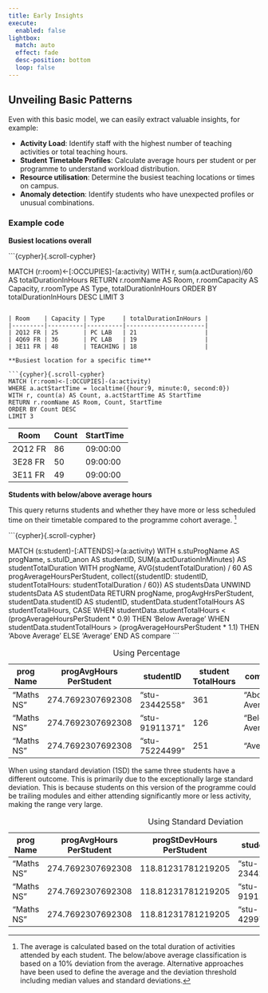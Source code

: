 ```yaml
---
title: Early Insights
execute: 
  enabled: false
lightbox:
  match: auto
  effect: fade
  desc-position: bottom
  loop: false
---
```


## Unveiling Basic Patterns

Even with this basic model, we can easily extract valuable insights, for example:

-   **Activity Load**: Identify staff with the highest number of teaching activities or total teaching hours.
-   **Student Timetable Profiles**: Calculate average hours per student or per programme to understand workload distribution.
-   **Resource utilisation**: Determine the busiest teaching locations or times on campus.
-   **Anomaly detection**: Identify students who have unexpected profiles or unusual combinations.

### Example code

**Busiest locations overall**

```{cypher}{.scroll-cypher} 

MATCH (r:room)<-[:OCCUPIES]-(a:activity) 
WITH r, sum(a.actDuration)/60 AS totalDurationInHours 
RETURN r.roomName AS Room, r.roomCapacity AS Capacity, r.roomType AS Type, totalDurationInHours 
ORDER BY totalDurationInHours 
DESC LIMIT 3
```

| Room    | Capacity | Type     | totalDurationInHours |
|---------|----------|----------|----------------------|
| 2Q12 FR | 25       | PC LAB   | 21                   |
| 4Q69 FR | 36       | PC LAB   | 19                   |
| 3E11 FR | 48       | TEACHING | 18                   |

**Busiest location for a specific time**

```{cypher}{.scroll-cypher} 
MATCH (r:room)<-[:OCCUPIES]-(a:activity) 
WHERE a.actStartTime = localtime({hour:9, minute:0, second:0})  
WITH r, count(a) AS Count, a.actStartTime AS StartTime 
RETURN r.roomName AS Room, Count, StartTime 
ORDER BY Count DESC 
LIMIT 3
```

| Room    | Count | StartTime |
|---------|-------|-----------|
| 2Q12 FR | 86    | 09:00:00  |
| 3E28 FR | 50    | 09:00:00  |
| 3E11 FR | 49    | 09:00:00  |

**Students with below/above average hours**

This query returns students and whether they have more or less scheduled time on their timetable compared to the programme cohort average. [^5]

[^5]: The average is calculated based on the total duration of activities attended by each student. The below/above average classification is based on a 10% deviation from the average. Alternative approaches have been used to define the average and the deviation threshold including median values and standard deviations.

```{cypher}{.scroll-cypher} 

MATCH (s:student)-[:ATTENDS]->(a:activity)
WITH s.stuProgName AS progName, s.stuID_anon AS studentID, SUM(a.actDurationInMinutes) AS studentTotalDuration
WITH progName, 
     AVG(studentTotalDuration) / 60 AS progAverageHoursPerStudent, 
     collect({studentID: studentID, studentTotalHours: studentTotalDuration / 60}) AS studentsData
UNWIND studentsData AS studentData
RETURN progName, 
       progAvgHrsPerStudent,
       studentData.studentID AS studentID, 
       studentData.studentTotalHours AS studentTotalHours, 
       CASE 
           WHEN studentData.studentTotalHours < (progAverageHoursPerStudent * 0.9) THEN 'Below Average'
           WHEN studentData.studentTotalHours > (progAverageHoursPerStudent * 1.1) THEN 'Above Average'
           ELSE 'Average'
       END AS compare
```

| prog Name | progAvgHours PerStudent | studentID | student TotalHours | compare |
|---------------|---------------|---------------|---------------|---------------|
| "Maths NS" | 274.7692307692308 | "stu-23442558" | 361 | "Above Average" |
| "Maths NS" | 274.7692307692308 | "stu-91911371" | 126 | "Below Average" |
| "Maths NS" | 274.7692307692308 | "stu-75224499" | 251 | "Average" |

: Using Percentage

When using standard deviation (1SD) the same three students have a different outcome. This is primarily due to the exceptionally large standard deviation. This is because students on this version of the programme could be trailing modules and either attending significantly more or less activity, making the range very large.

| prog Name | progAvgHours PerStudent | progStDevHours PerStudent | studentID | student TotalHours | compare |
|----|----|----|----|----|----|
| "Maths NS" | 274.7692307692308 | 118.81231781219205 | "stu-23442558" | 361 | "Average" |
| "Maths NS" | 274.7692307692308 | 118.81231781219205 | "stu-91911371" | 126 | "Below Average" |
| "Maths NS" | 274.7692307692308 | 118.81231781219205 | "stu-42997469" | 251 | "Below Average" |

: Using Standard Deviation